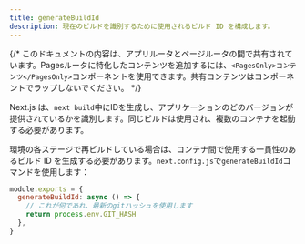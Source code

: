 ```yaml
---
title: generateBuildId
description: 現在のビルドを識別するために使用されるビルド ID を構成します。
---
```


{/* このドキュメントの内容は、アプリルータとページルータの間で共有されています。Pagesルータに特化したコンテンツを追加するには、`<PagesOnly>コンテンツ</PagesOnly>`コンポーネントを使用できます。共有コンテンツはコンポーネントでラップしないでください。 */}

Next.js は、`next build`中にIDを生成し、アプリケーションのどのバージョンが提供されているかを識別します。同じビルドは使用され、複数のコンテナを起動する必要があります。

環境の各ステージで再ビルドしている場合は、コンテナ間で使用する一貫性のあるビルド ID を生成する必要があります。`next.config.js`で`generateBuildId`コマンドを使用します：

```jsx filename="next.config.js"
module.exports = {
  generateBuildId: async () => {
    // これが何であれ、最新のgitハッシュを使用します
    return process.env.GIT_HASH
  },
}
```